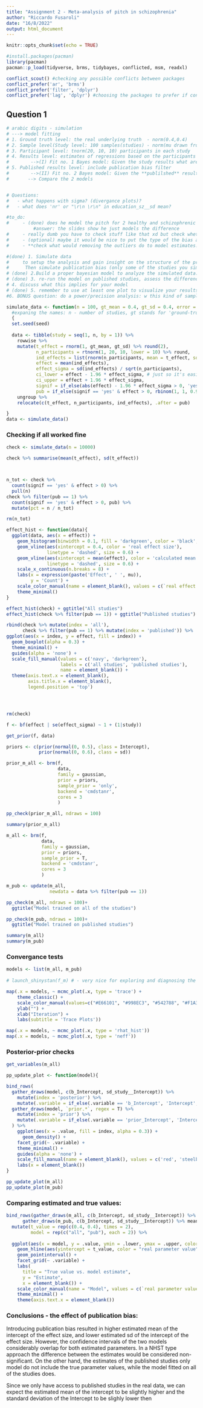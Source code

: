 ```yaml
---
title: "Assignment 2 - Meta-analysis of pitch in schizophrenia"
author: "Riccardo Fusaroli"
date: "16/8/2022"
output: html_document
---
```


```r
knitr::opts_chunk$set(echo = TRUE)

#install.packages(pacman)
library(pacman)
pacman::p_load(tidyverse, brms, tidybayes, conflicted, msm, readxl)

conflict_scout() #checking any possible conflicts between packages
conflict_prefer('ar', 'brms')
conflict_prefer('filter', 'dplyr')
conflict_prefer('lag', 'dplyr') #choosing the packages to prefer if conflict arises
```

## Question 1

```r
# arabic digits - simulation
# ---> model fitting
# 1. Ground truth level: the real underlying truth  - norm(0.4,0.4)
# 2. Sample level(Study level: 100 samples(studies) - norm(mu drawn from the above, sd drawn from the above)
# 3. Participant level: tnorm(20, 10, 10) participants in each study
# 4. Results level: estimates of regressions based on the participants
#        -->(I) Fit no. 1 Bayes model: Given the study results what are the estimated true parameters???
# 5. Published results level: include publication bias filter
#        -->(II) Fit no. 2 Bayes model: Given the **publilshed** results what are the estimated true parameters???
#       --> Compare the 2 models


# Questions:
#   - what happens with sigma? (divergance plots)?
#   - what does 'nr' or "\r\n \r\n" in education_sz__sd mean?

#to_do:
#     - (done) does he model the pitch for 2 healthy and schizophrenic participants (how if only one distribution) or just the difference (how if you have to model individual participants as well)?
          #answer: the slides show he just models the difference
#     - really dumb you have to check stuff like that xd but check whether it really means significance
#     - (optional) maybe it would be nice to put the type of the bias and the values as function arguments
#     - **check what would removing the outliers do to model estimates!**


```
```r
#(done) 1. Simulate data 
#     to setup the analysis and gain insight on the structure of the problem. Simulate         one dataset of 100 studies (n of participants should follow a normal distribution        with mean of 20, sd of 10, but no fewer than 10 participants), with a mean effect        size of 0.4, average deviation by study of .4 and measurement error of .8. The data       you get should have one row per study, with an effect size mean and standard error.
#      Then simulate publication bias (only some of the studies you simulate are likely #        to be published, which?)
# (done) 2.Build a proper bayesian model to analyze the simulated data.
# (done) 3. re-run the model on published studies, assess the difference, 
# 4. discuss what this implies for your model
# (done) 5. remember to use at least one plot to visualize your results. 
#6. BONUS question: do a power/precision analysis: w this kind of sample sizes ( participants) how many studies would you need to acquire good precision (e.g. .1 sd in the pop level estimate)
```
```r
simulate_data <- function(n = 100, gt_mean = 0.4, gt_sd = 0.4, error = 0.8, seed = 1)
  #expaning the names: n - number of studies, gt stands for 'ground-truth'
  {
  set.seed(seed)
    
  data <- tibble(study = seq(1, n, by = 1)) %>% 
    rowwise %>% 
    mutate(t_effect = rnorm(1, gt_mean, gt_sd) %>% round(2), 
           n_participants = rtnorm(1, 20, 10, lower = 10) %>% round,
           ind_effects = list(rnorm(n_participants, mean = t_effect, sd = error) %>% round(2)),
           effect = mean(ind_effects),
           effect_sigma = sd(ind_effects) / sqrt(n_participants), 
           ci_lower = effect - 1.96 * effect_sigma, # just so it's easier to plot later
           ci_upper = effect + 1.96 * effect_sigma, 
           signif = if_else(abs(effect) - 1.96 * effect_sigma > 0, 'yes' , 'no'),
           pub = if_else(signif == 'yes' & effect > 0, rbinom(1, 1, 0.9), rbinom(1, 1, 0.1))) %>% 
    ungroup %>% 
    relocate(c(t_effect, n_participants, ind_effects), .after = pub)

}
data <- simulate_data()  
```
### Checking if all worked fine
```r
check <- simulate_data(n = 10000)

check %>% summarise(mean(t_effect), sd(t_effect))



n_tot <- check %>%
  count(signif == 'yes' & effect > 0) %>%
  pull(n)
check %>% filter(pub == 1) %>%
  count(signif == 'yes' & effect > 0, pub) %>%
  mutate(pct = n / n_tot)

rm(n_tot)
```


```r

effect_hist <- function(data){
  ggplot(data, aes(x = effect)) +
    geom_histogram(binwidth = 0.1, fill = 'darkgreen', color = 'black', alpha = 0.1) +
    geom_vline(aes(xintercept = 0.4, color = 'real effect size'),
               linetype = 'dashed', size = 0.6) +
    geom_vline(aes(xintercept = mean(effect), color = 'calculated mean effect size'),
               linetype = 'dashed', size = 0.6) +
    scale_x_continuous(n.breaks = 8) +
    labs(x = expression(paste('Effect', ' ', mu)),
         y = 'Count') +
    scale_color_manual(name = element_blank(), values = c(`real effect size` = "black", `calculated mean effect size` = "darkgreen")) +
    theme_minimal()
}

effect_hist(check) + ggtitle("All studies")
effect_hist(check %>% filter(pub == 1)) + ggtitle("Published studies")

```


```r
rbind(check %>% mutate(index = 'all'),
      check %>% filter(pub == 1) %>% mutate(index = 'published')) %>% 
ggplot(aes(x = index, y = effect, fill = index)) + 
  geom_boxplot(alpha = 0.3) +
  theme_minimal() +
  guides(alpha = 'none') +
  scale_fill_manual(values = c('navy', 'darkgreen'), 
                    labels = c('all studies', 'published studies'), 
                    name = element_blank()) +
  theme(axis.text.x = element_blank(),
        axis.title.x = element_blank(),
        legend.position = 'top')




rm(check)
```
```r
f <- bf(effect | se(effect_sigma) ~ 1 + (1|study))

get_prior(f, data)

```
```r
priors <- c(prior(normal(0, 0.5), class = Intercept),
            prior(normal(0, 0.6), class = sd))
```
```r
prior_m_all <- brm(f,
                   data,
                   family = gaussian,
                   prior = priors,
                   sample_prior = 'only',
                   backend = 'cmdstanr',
                   cores = 3
                   )

```

```r
pp_check(prior_m_all, ndraws = 100)

summary(prior_m_all)
```
```r
m_all <- brm(f, 
             data,
             family = gaussian,
             prior = priors,
             sample_prior = T,
             backend = 'cmdstanr',
             cores = 3
             )

m_pub <- update(m_all, 
                newdata = data %>% filter(pub == 1))
```
```r
pp_check(m_all, ndraws = 100)+
  ggtitle("Model trained on all of the studies")

pp_check(m_pub, ndraws = 100)+
  ggtitle("Model trained on published studies")
```
```r
summary(m_all)
summary(m_pub)
```

### Convergance tests
```r
models <- list(m_all, m_pub)
      
# launch_shinystan(f_m) # - very nice for exploring and diagnosing the model, but opens up in a new window

map(.x = models, ~ mcmc_plot(.x, type = 'trace') + 
    theme_classic() + 
    scale_color_manual(values=c("#E66101", "#998EC3", "#542788", "#F1A340")) + 
    ylab("") + 
    xlab("Iteration") + 
    labs(subtitle = 'Trace Plots'))

map(.x = models, ~ mcmc_plot(.x, type = 'rhat_hist'))
map(.x = models, ~ mcmc_plot(.x, type = 'neff'))
```
### Posterior-prior checks

```r
get_variables(m_all)


```

```r
pp_update_plot <- function(model){

bind_rows(
  gather_draws(model, c(b_Intercept, sd_study__Intercept)) %>%
    mutate(index = 'posterior') %>% 
    mutate(.variable = if_else(.variable == 'b_Intercept', 'Intercept', 'SD')),
  gather_draws(model, `prior.*`, regex = T) %>% 
    mutate(index = 'prior') %>% 
    mutate(.variable = if_else(.variable == 'prior_Intercept', 'Intercept', 'SD'))
  ) %>%
    ggplot(aes(x = .value, fill = index, alpha = 0.3)) +
      geom_density() +
    facet_grid(~ .variable) +
    theme_minimal() +
    guides(alpha = 'none') +
    scale_fill_manual(name = element_blank(), values = c('red', 'steelblue')) +
    labs(x = element_blank())
} 

pp_update_plot(m_all)
pp_update_plot(m_pub)
```
### Comparing estimated and true values:


```r
bind_rows(gather_draws(m_all, c(b_Intercept, sd_study__Intercept)) %>% mean_qi, 
      gather_draws(m_pub, c(b_Intercept, sd_study__Intercept)) %>% mean_qi) %>% 
  mutate(t_value = rep(c(0.4, 0.4), times = 2),
         model = rep(c("all", "pub"), each = 2)) %>% 
  
  ggplot(aes(x = model, y = .value, ymin = .lower, ymax = .upper, color = model)) +
    geom_hline(aes(yintercept = t_value, color = "real parameter value"), linetype = 'dashed') +
    geom_pointinterval() +
    facet_grid(~ .variable) +
    labs(
      title = "True value vs. model estimate",
      y = "Estimate",
      x = element_blank()) +
    scale_color_manual(name = "Model", values = c(`real parameter value` = 'black', all = 'darkblue', pub = 'darkgreen'), labels = c('real parameter value', 'all studies', 'published studies')) +
    theme_minimal() +
    theme(axis.text.x = element_blank())
```
### Conclusions - the effect of publication bias:
  Introducing publication bias resulted in higher estimated mean of the intercept of the effect size, and lower estimated sd of the intercept of the effect size. However, the confidence intervals of the two models considerably overlap for both estimated parameters. In a NHST type approach the difference between the estimates would be considered non-significant. 
On the other hand, the estimates of the published studies only model  do not include the true parameter values, while the model fitted on all of the studies does.  
  
  Since we only have access to published studies in the real data, we can expect the estimated mean of the intercept to be slightly higher and the standard deviation of the Intercept to be slighly lower then 
